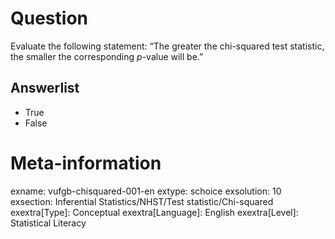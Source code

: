 Question
========
Evaluate the following statement: "The greater the chi-squared test statistic, the smaller the corresponding *p*-value will be."

Answerlist
----------
* True
* False

Meta-information
================
exname: vufgb-chisquared-001-en
extype: schoice
exsolution: 10
exsection: Inferential Statistics/NHST/Test statistic/Chi-squared
exextra[Type]: Conceptual
exextra[Language]: English
exextra[Level]: Statistical Literacy